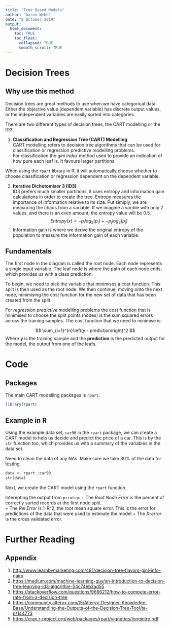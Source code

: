 ---
title: "Tree Based Models"
author: "Aaron Webb"
date: "8 October 2019"
output: 
  html_document:
    toc: TRUE
    toc_float:
      collapsed: TRUE
      smooth_scroll: TRUE
---

# Decision Trees
## Why use this method
Decision trees are great methods to use when we have categorical data. Either the 
objective value (dependent variable) has discrete output values, or the independent 
variables are easily sorted into categories.  

There are two different types of decision trees, the CART modelling or the ID3.

1. **Classification and Regression Tree (CART) Modelling**  
CART modelling refers to decision tree algorithms that can be used for 
classification or regression predictive modelling problems.  
For classification the *gini index * method used to provide an indication of how
pure each leaf is.
It favours larger partitions 


When using the `rpart` library in R, it will automatically choose whether to choose classification or regression
dependent on the dependent variable.

2. **Iterative Dichotomiser 3 (ID3)**  
ID3 prefers much smaller partitions, it uses entropy and information gain calculations
in order to create the tree.
Entropy measures the importance of information relative to its size. Put simiply,
we are measuring the chaos from a variable. If we imagine a varible with only 2 values, 
and there is an even amount, the entropy value will be 0.5. 
$$ Entropy(x) = -p_ilog_2(p_i) + -p_jlog_2(p_j)$$ 
Information gain is where we derive the original entropy of the population to 
measure the information gain of each variable. 

## Fundamentals 
The first node in the diagram is called the root node. Each node represents a single input
variable.
The leaf node is where the path of each node ends, which provides us with a class prediction.

To begin, we need to pick the variable that minimises a cost function. This split 
is then used as the root node. We then continue, moving onto the next node, minimising 
the cost function for the new set of data that has been created from the split.

For *regression predictive* modelling problems the cost function that is minimised
to choose the split points (nodes) is the sum squared errors across the training samples.
The cost function that we need to minimise is:

$$ \sum_{i=1}^{n}\left(y - prediction\right)^2 $$
Where **y** is the training sample and the **prediction** is the predicted output for the model, 
the output from one of the leafs. 




# Code
## Packages
The main CART modelling packages is `rpart`. 

```{r install packages}
library(rpart)
```

## Example in R
Using the example data set, `car90` in the `rpart` package, we can create a CART model 
to help us decide and predict the price of a car.
This is by the `str` function too, which provides us with a summary of the variables 
in the data set. 

Need to clean the data of any NAs.
Make sure we take 30% of the data for testing.

```{r createTheData}
data <- rpart::car90
str(data)
```

Next, we create the CART model using the `rpart` function. 


Interepting the output from `printcp`:
 + The *Root Node Error* is the percent of correctly sorted records at the first node split.   
 + The *Rel Error* is 1-R^2, the root mean square error. This is the error for predictions of the data that were used to
   estimate the model
 + The *X-error* is the cross validated error.






# Further Reading
## Appendix
1. <http://www.learnbymarketing.com/481/decision-tree-flavors-gini-info-gain/>
2. <https://medium.com/machine-learning-guy/an-introduction-to-decision-tree-learning-id3-algorithm-54c74eb2ad55>
3. <https://stackoverflow.com/questions/9666212/how-to-compute-error-rate-from-a-decision-tree>
4. <https://community.alteryx.com/t5/Alteryx-Designer-Knowledge-Base/Understanding-the-Outputs-of-the-Decision-Tree-Tool/ta-p/144773>
5. <https://cran.r-project.org/web/packages/rpart/vignettes/longintro.pdf>
